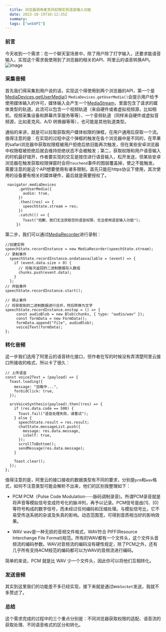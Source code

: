 ```yaml
---
  title: 浏览器调用麦克风权限实现语音输入功能
  date: 2023-10-19T10:12:35Z
  summary:
  tags: ["webAPI"]
---
```

  
  ### 前言
今天收到一个需求：在一个聊天室场景中，除了用户除了打字输入，还要求能语音输入，实现这个需求我使用到了浏览器的相关的API、阿里云的语音转换API。
![image](https://github.com/coderInwind/inwindBlog/assets/91716457/a1fccca7-bbdb-4656-903a-0e876312e8ee)

### 采集音频
首先我们得采集到用户说的话，实现这个得使用到两个浏览器的API，第一个是<a href="https://developer.mozilla.org/zh-CN/docs/Web/API/MediaDevices/getUserMedia" target="_blank">MediaDevices.getUserMedia()</a> `MediaDevices.getUserMedia()`会提示用户给予使用媒体输入的许可，媒体输入会产生一个[MediaStream](https://developer.mozilla.org/zh-CN/docs/Web/API/MediaStream)，里面包含了请求的媒体类型的轨道。此流可以包含一个视频轨道（来自硬件或者虚拟视频源，比如相机、视频采集设备和屏幕共享服务等等）、一个音频轨道（同样来自硬件或虚拟音频源，比如麦克风、A/D 转换器等等），也可能是其他轨道类型。

通俗的来讲，就是可以拉取获取用户媒体权限的弹框，在用户通用后获取一个流。值得注意的是：在实现的过程中这个弹框的触发在各个浏览器中是不同的，在苹果的safari浏览器中获取权限框被用户拒绝后依旧能再次触发，但在某些安卓浏览器中权限框被拒绝后就会维持拒绝状态不会被触发；第二，获取权限和用户语音输入的时机最好错开，作者要实现的交互是按住进行语音输入，松开发送，但某些安卓浏览器在触发获取权限弹窗时会将`touchend`事件的图层覆盖掉，使之不能触发。需要注意的是这个API想要使用有诸多限制，首先只能在https协议下使用，其次使用的设备要有相关的媒体硬件，最后就是需要授权了。                         
```
 navigator.mediaDevices
      .getUserMedia({
        audio: true,
      })
      .then((res) => {
        speechState.stream = res;
      })
      .catch(() => {
        Toast("抱歉，我们无法获取您的语音权限，无法使用语音输入功能");
     })
```

第二步，我们可以通过[MediaRecorder](https://developer.mozilla.org/zh-CN/docs/Web/API/MediaRecorder)进行录制：
```
//创建实例
speechState.recordInstance = new MediaRecorder(speechState.stream);
// 录制事件
  speechState.recordInstance.ondataavailable = (event) => {
    if (event.data.size > 0) {
      // 将每次返回的二进制数据存入数组
      chunks.push(event.data);
    }
  };
// 开始事件
speechState.recordInstance.start();

// 停止事件
// 将获取到的二进制数据进行合并，然后转换为文字
speechState.recordInstance.onstop = () => {
     const audioBlob = new Blob(chunks, { type: "audio/wav" });
     const formData = new FormData();
     formData.append("file", audioBlob);
     voice2Text(formData);
};
```


### 转化音频
这一步我们选用了阿里云的语音转化接口，但作者在写的时候没有弄清楚阿里云接口所接收的格式，所以卡了很久：
```
// 上传语音
const voice2Text = (payload) => {
  Toast.loading({
    message: "加载中...",
    forbidClick: true,
  });

  arsVoiceSynthesis(payload).then((res) => {
    if (res.data.code == 500) {
      Toast.fail("语音处理失败，请重试");
    } else {
      speechState.result = res.result;
      chatState.messageList.push({
        message: res.data.message,
        isSelf: true,
      });
      scrollToBottom();
      sendMessage(res.data.message);
    }

    Toast.clear();
  });
};
```
值得注意的是，阿里云的接口接收的数据类型有不同的要求，分别是`pcm`和`wav`格式，如何不注意类型可能会解析不出来，他们的区别我整理如下：

* PCM
PCM（Pulse Code Modulation----脉码调制录音)。所谓PCM录音就是将声音等模拟信号变成符号化的脉冲列，再予以记录。PCM信号是由[1]、[0]等符号构成的数字信号，而未经过任何编码和压缩处理。与模拟信号比，它不易受传送系统的杂波及失真的影响。动态范围宽，可得到音质相当好的影响效果。

* WAV 
wav是一种无损的音频文件格式，WAV符合 PIFF(Resource Interchange File Format)规范。所有的WAV都有一个文件头，这个文件头音频流的编码参数。WAV对音频流的编码没有硬性规定，除了PCM之外，还有几乎所有支持ACM规范的编码都可以为WAV的音频流进行编码。

简单的来说，PCM 就是比 WAV 少一个文件头，因此你可以将他们互相转化。

### 发送音频
其实到这里我们的功能差不多已经实现，接下来就是通过`WebSocket`发送，我就不多赘述了。


### 总结
这个需求完成的过程中的三个重点分别是：不同浏览器获取权限的适配、语音流的获取处理、不同语音格式的区分和转化。




  